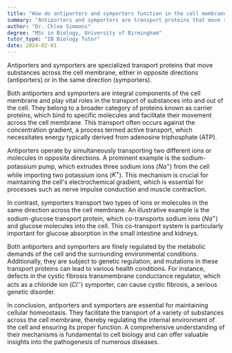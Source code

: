 ```yaml
---
title: "How do antiporters and symporters function in the cell membrane?"
summary: "Antiporters and symporters are transport proteins that move substances across the cell membrane in opposite or same directions, respectively."
author: "Dr. Chloe Simmons"
degree: "MSc in Biology, University of Birmingham"
tutor_type: "IB Biology Tutor"
date: 2024-02-01
---
```


Antiporters and symporters are specialized transport proteins that move substances across the cell membrane, either in opposite directions (antiporters) or in the same direction (symporters).

Both antiporters and symporters are integral components of the cell membrane and play vital roles in the transport of substances into and out of the cell. They belong to a broader category of proteins known as carrier proteins, which bind to specific molecules and facilitate their movement across the cell membrane. This transport often occurs against the concentration gradient, a process termed active transport, which necessitates energy typically derived from adenosine triphosphate (ATP).

Antiporters operate by simultaneously transporting two different ions or molecules in opposite directions. A prominent example is the sodium-potassium pump, which extrudes three sodium ions ($Na^+$) from the cell while importing two potassium ions ($K^+$). This mechanism is crucial for maintaining the cell's electrochemical gradient, which is essential for processes such as nerve impulse conduction and muscle contraction.

In contrast, symporters transport two types of ions or molecules in the same direction across the cell membrane. An illustrative example is the sodium-glucose transport protein, which co-transports sodium ions ($Na^+$) and glucose molecules into the cell. This co-transport system is particularly important for glucose absorption in the small intestine and kidneys.

Both antiporters and symporters are finely regulated by the metabolic demands of the cell and the surrounding environmental conditions. Additionally, they are subject to genetic regulation, and mutations in these transport proteins can lead to various health conditions. For instance, defects in the cystic fibrosis transmembrane conductance regulator, which acts as a chloride ion ($Cl^-$) symporter, can cause cystic fibrosis, a serious genetic disorder.

In conclusion, antiporters and symporters are essential for maintaining cellular homeostasis. They facilitate the transport of a variety of substances across the cell membrane, thereby regulating the internal environment of the cell and ensuring its proper function. A comprehensive understanding of their mechanisms is fundamental to cell biology and can offer valuable insights into the pathogenesis of numerous diseases.
    